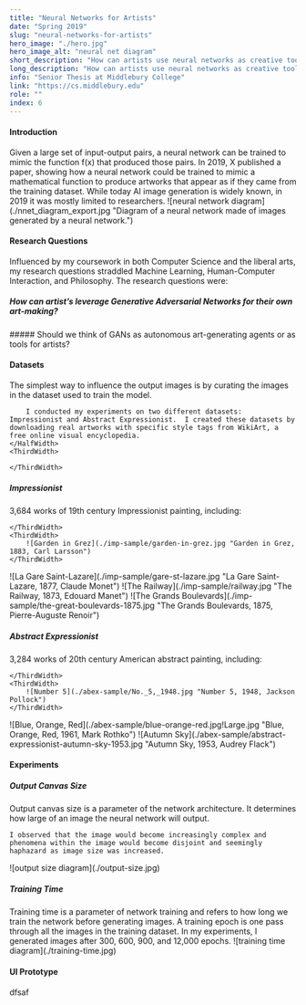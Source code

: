 ```yaml
---
title: "Neural Networks for Artists"
date: "Spring 2019"
slug: "neural-networks-for-artists"
hero_image: "./hero.jpg"
hero_image_alt: "neural net diagram"
short_description: "How can artists use neural networks as creative tools?"
long_description: "How can artists use neural networks as creative tools? I analyzed the uses of this technology and how artists could change configuration and hyper-parameters to achieve desired results. Finally, I suggested a graphical user interface to make the technology more accessible to artists."
info: "Senior Thesis at Middlebury College"
link: "https://cs.middlebury.edu"
role: ""
index: 6
---
```


#### Introduction

<FlexContainer>
<ThirdWidth>
Given a large set of input-output pairs, a neural network can be trained to mimic the function f(x) that produced those pairs.
In 2019, X published a paper, showing how a neural network could be trained to mimic a mathematical function to produce artworks
that appear as if they came from the training dataset. While today AI image generation is widely known, in 2019 it was mostly limited to researchers.
</ThirdWidth>
<HalfWidth>
    ![neural network diagram](./nnet_diagram_export.jpg "Diagram of a neural network made of images generated by a neural network.")
</HalfWidth>
</FlexContainer>


#### Research Questions

<HalfWidth>
    Influenced by my coursework in both Computer Science and the liberal arts, my research questions straddled Machine Learning, Human-Computer Interaction, and Philosophy. The research questions were:

</HalfWidth>

<FlexContainer>
<ThirdWidth>

##### How can artist’s leverage Generative Adversarial Networks for their own art-making?

</ThirdWidth>
<ThirdWidth>
    ##### Should we think of GANs as autonomous art-generating agents or as tools for artists?
</ThirdWidth>
</FlexContainer>

#### Datasets
<FlexContainer>
    <HalfWidth>
        The simplest way to influence the output images is by curating the images in the dataset used to train the model.

        I conducted my experiments on two different datasets: Impressionist and Abstract Expressionist.  I created these datasets by downloading real artworks with specific style tags from WikiArt, a free online visual encyclopedia.
    </HalfWidth>
    <ThirdWidth>

    </ThirdWidth>
</FlexContainer>

##### Impressionist
<FlexContainer>
    <ThirdWidth>
        3,684 works of 19th century Impressionist painting, including:

    </ThirdWidth>
    <ThirdWidth>
        ![Garden in Grez](./imp-sample/garden-in-grez.jpg "Garden in Grez, 1883, Carl Larsson")
    </ThirdWidth>
</FlexContainer>

<FlexContainer>
    <ThirdWidth>
        ![La Gare Saint-Lazare](./imp-sample/gare-st-lazare.jpg "La Gare Saint-Lazare, 1877, Claude Monet")
    </ThirdWidth>
    <ThirdWidth>
        ![The Railway](./imp-sample/railway.jpg "The Railway, 1873, Edouard Manet")
    </ThirdWidth>
    <ThirdWidth>
        ![The Grands Boulevards](./imp-sample/the-great-boulevards-1875.jpg "The Grands Boulevards, 1875, Pierre-Auguste Renoir")
    </ThirdWidth>
</FlexContainer>

##### Abstract Expressionist
<FlexContainer>
    <ThirdWidth>
        3,284 works of 20th century American abstract painting, including:

    </ThirdWidth>
    <ThirdWidth>
        ![Number 5](./abex-sample/No._5,_1948.jpg "Number 5, 1948, Jackson Pollock")
    </ThirdWidth>
</FlexContainer>

<FlexContainer>
    <ThirdWidth>
        ![Blue, Orange, Red](./abex-sample/blue-orange-red.jpg!Large.jpg "Blue, Orange, Red, 1961, Mark Rothko")
    </ThirdWidth>
    <ThirdWidth>
        ![Autumn Sky](./abex-sample/abstract-expressionist-autumn-sky-1953.jpg "Autumn Sky, 1953, Audrey Flack")
    </ThirdWidth>
</FlexContainer>


#### Experiments



##### Output Canvas Size
<FlexContainer>
<ThirdWidth>
    Output canvas size is a parameter of the network architecture.
    It determines how large of an image the neural network will output.

    I observed that the image would become increasingly complex and phenomena within the image would become disjoint and seemingly haphazard as image size was increased.
</ThirdWidth>
<HalfWidth>
    ![output size diagram](./output-size.jpg)
</HalfWidth>
</FlexContainer>

##### Training Time
<FlexContainer>
    <ThirdWidth>
        Training time is a parameter of network training and refers to how long we train the network before generating images.
        A training epoch is one pass through all the images in the training dataset.
        In my experiments, I generated images after 300, 600, 900, and 12,000 epochs.
    </ThirdWidth>
    <HalfWidth>
        ![training time diagram](./training-time.jpg)
    </HalfWidth>
</FlexContainer>




#### UI Prototype
dfsaf